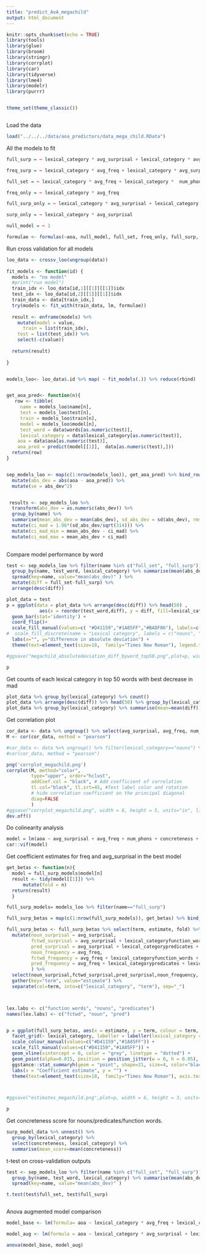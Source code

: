 ```yaml
---
title: "predict_AoA_megachild"
output: html_document
---
```


```r
knitr::opts_chunk$set(echo = TRUE)
library(tools)
library(glue)
library(broom)
library(stringr)
library(corrplot)
library(car)
library(tidyverse)
library(lme4)
library(modelr)
library(purrr)


theme_set(theme_classic())



```


Load the data
```r
load("../../../data/aoa_predictors/data_mega_child.RData")
```

All the models to fit 

```r

full_surp = ~ lexical_category * avg_surprisal + lexical_category * avg_freq + lexical_category * num_phons + lexical_category * concreteness + lexical_category * valence + lexical_category * arousal + lexical_category * babiness

freq_surp = ~ lexical_category * avg_freq + lexical_category * avg_surprisal

full_set = ~ lexical_category * avg_freq + lexical_category *  num_phons + lexical_category * concreteness + lexical_category * valence + lexical_category * arousal + lexical_category * babiness

freq_only = ~ lexical_category * avg_freq

full_surp_only = ~ lexical_category * avg_surprisal + lexical_category * num_phons + lexical_category * concreteness + lexical_category * valence + lexical_category * arousal + lexical_category * babiness

surp_only = ~ lexical_category * avg_surprisal

null_model = ~ 1

formulae <- formulas(~aoa, null_model, full_set, freq_only, full_surp, freq_surp, surp_only, full_surp_only)


```

Run cross validation for all models
```r

loo_data <- crossv_loo(ungroup(data))
  
fit_models <- function(id) {
  models <- "no model"
  #print("run model")
  train_idx <- loo_data[id,1][[1]][[1]]$idx
  test_idx <- loo_data[id,2][[1]][[1]]$idx
  train_data <- data[train_idx,]
  try(models <- fit_with(train_data, lm, formulae))
  
  result <- enframe(models) %>% 
    mutate(model = value,
      train = list(train_idx),
    test = list(test_idx)) %>% 
    select(-c(value))
  
  return(result)
  
}


models_loo<- loo_data$.id %>% map( ~ fit_models(.)) %>% reduce(rbind)


get_aoa_pred<- function(n){
   row <- tibble(
     name = models_loo$name[n],
     test = models_loo$test[n],
     train = models_loo$train[n],
     model = models_loo$model[n],
     test_word = data$words[as.numeric(test)],
     lexical_category = data$lexical_category[as.numeric(test)],
    aoa = data$aoa[as.numeric(test)],
    aoa_pred = predict(model[[1]],  data[as.numeric(test),]))
  return(row)
}


sep_models_loo <- map(c(1:nrow(models_loo)), get_aoa_pred) %>% bind_rows() %>% 
  mutate(abs_dev = abs(aoa - aoa_pred)) %>% 
  mutate(se = abs_dev^2)


 results <- sep_models_loo %>% 
  transform(abs_dev = as.numeric(abs_dev)) %>% 
  group_by(name) %>%
  summarise(mean_abs_dev = mean(abs_dev), sd_abs_dev = sd(abs_dev), rmse = sqrt(mean(se)), mse = mean(se)) %>% 
  mutate(ci_mad = 1.96*(sd_abs_dev/sqrt(314))) %>% 
  mutate(ci_mad_min = mean_abs_dev - ci_mad) %>% 
  mutate(ci_mad_max = mean_abs_dev + ci_mad)
  
```


Compare model performance by word
```r
test <- sep_models_loo %>% filter(name %in% c("full_set", "full_surp")) %>% 
  group_by(name, test_word, lexical_category) %>% summarise(mean(abs_dev)) %>% 
  spread(key=name, value="mean(abs_dev)" ) %>% 
  mutate(diff = full_set-full_surp) %>% 
  arrange(desc(diff))

plot_data = test
p = ggplot(data = plot_data %>% arrange(desc(diff)) %>% head(50) , 
            aes(x = reorder(test_word,diff), y = diff, fill=lexical_category)) +
  geom_bar(stat='identity') +
  coord_flip()+
  scale_fill_manual(values=c( "#D41159","#1A85FF","#BADF86"), labels=c("nouns", "function words", "predicates"), name="Lexical category") +
#  scale_fill_discrete(name = "Lexical category", labels = c("nouns", "function words", "predicates"))+
  labs(x="", y="difference in absolute deviation") +
  theme(text=element_text(size=18,  family="Times New Roman"), legend.title = element_text( size = 16), legend.text = element_text( size = 16), legend.position = c(0.7, 0.6), axis.text.x = element_text(size = 16), axis.text.y = element_text(size = 16))

#ggsave("megachild_absolutedeviation_diff_byword_top50.png",plot=p, width = 6, height = 10, units="in", limitsize = FALSE)

p

```
Get counts of each lexical category in top 50 words with best decrease in mad
```r

plot_data %>% group_by(lexical_category) %>% count()
plot_data %>% arrange(desc(diff)) %>% head(50) %>% group_by(lexical_category) %>% count()
plot_data %>% group_by(lexical_category) %>% summarise(mean=mean(diff))

```



Get correlation plot
```r

cor_data <- data %>% ungroup() %>% select(avg_surprisal, avg_freq, num_phons, concreteness, valence, arousal, babiness)
M <- cor(cor_data, method = "pearson")

#cor_data <- data %>% ungroup() %>% filter(lexical_category=="nouns") %>% select(!!predictors, aoa)
#cor(cor_data, method = "pearson")

png('corrplot_megachild.png')
corrplot(M, method="color",  
         type="upper", order="hclust", 
         addCoef.col = "black", # Add coefficient of correlation
         tl.col="black", tl.srt=45, #Text label color and rotation
         # hide correlation coefficient on the principal diagonal
         diag=FALSE 
         )
#ggsave("corrplot_megachild.png", width = 6, height = 5, units="in", limitsize = FALSE)
dev.off()
```

Do colinearity analysis
```r

model = lm(aoa ~ avg_surprisal + avg_freq + num_phons + concreteness + valence + arousal + babiness + lexical_category, data=data)
car::vif(model)

```


Get coefficient estimates for freq and avg_surprisal in the best model
```r
get_betas <- function(n){
  model = full_surp_models$model[n]
  result <- tidy(model[[1]]) %>% 
      mutate(fold = n)
  return(result)
  }

full_surp_models= models_loo %>% filter(name=="full_surp")  

full_surp_betas = map(c(1:nrow(full_surp_models)), get_betas) %>% bind_rows()

full_surp_betas <- full_surp_betas %>% select(term, estimate, fold) %>% spread(key=term, value=estimate) %>% 
  mutate(noun_surprisal = avg_surprisal,
         fctwd_surprisal = avg_surprisal + lexical_categoryfunction_words + lexical_categoryfunction_words:avg_surprisal,
         pred_surprisal = avg_surprisal + lexical_categorypredicates + lexical_categorypredicates:avg_surprisal,
         noun_frequency = avg_freq,
         fctwd_frequency = avg_freq + lexical_categoryfunction_words + lexical_categoryfunction_words:avg_freq,
         pred_frequency = avg_freq + lexical_categorypredicates + lexical_categorypredicates:avg_freq
         ) %>% 
  select(noun_surprisal,fctwd_surprisal,pred_surprisal,noun_frequency, fctwd_frequency, pred_frequency) %>% 
  gather(key="term", value="estimate") %>% 
  separate(col=term, into=c("lexical_category", "term"), sep="_")



lex.labs <- c("function words", "nouns", "predicates")
names(lex.labs) <- c("fctwd", "noun", "pred")


p = ggplot(full_surp_betas, aes(x = estimate, y = term, colour = term, fill=term)) +
  facet_grid(~ lexical_category, labeller = labeller(lexical_category = lex.labs)) +
  scale_colour_manual(values=c("#D41159","#1A85FF")) +
  scale_fill_manual(values=c("#D41159","#1A85FF")) +
  geom_vline(xintercept = 0, color = "grey", linetype = "dotted") +
  geom_point(alpha=0.015, position = position_jitter(w = 0, h = 0.05), show.legend = FALSE)+
  ggstance::stat_summaryh(geom = "point", shape=21, size=4, color="black", fun.x = mean, fun.xmin = min,fun.xmax = max, show.legend = FALSE) +
  labs(x = "Coefficient estimate", y = "") +
  theme(text=element_text(size=18,  family="Times New Roman"), axis.text.x = element_text(size = 16), axis.text.y = element_text(size = 16))



#ggsave("estimates_megachild.png",plot=p, width = 6, height = 3, units="in", limitsize = FALSE)

p

```


Get concreteness score for nouns/predicates/function words.

```r

surp_model_data %>% unnest() %>% 
  group_by(lexical_category) %>% 
  select(concreteness, lexical_category) %>% 
  summarise(mean_score=mean(concreteness))

```


t-test on cross-validation outputs
```r

test <- sep_models_loo %>% filter(name %in% c("full_set", "full_surp")) %>% 
  group_by(name, test_word, lexical_category) %>% summarise(mean(abs_dev)) %>% 
  spread(key=name, value="mean(abs_dev)" )

t.test(test$full_set, test$full_surp)



```

Anova augmented model comparison
```r
model_base <- lm(formula= aoa ~ lexical_category * avg_freq + lexical_category *  num_phons + lexical_category * concreteness + lexical_category * valence + lexical_category * arousal + lexical_category * babiness, data = data)

model_aug <- lm(formula = aoa ~ lexical_category * avg_surprisal + lexical_category * avg_freq + lexical_category * num_phons + lexical_category * concreteness + lexical_category * valence + lexical_category * arousal + lexical_category * babiness, data = data)

anova(model_base, model_aug)


```

